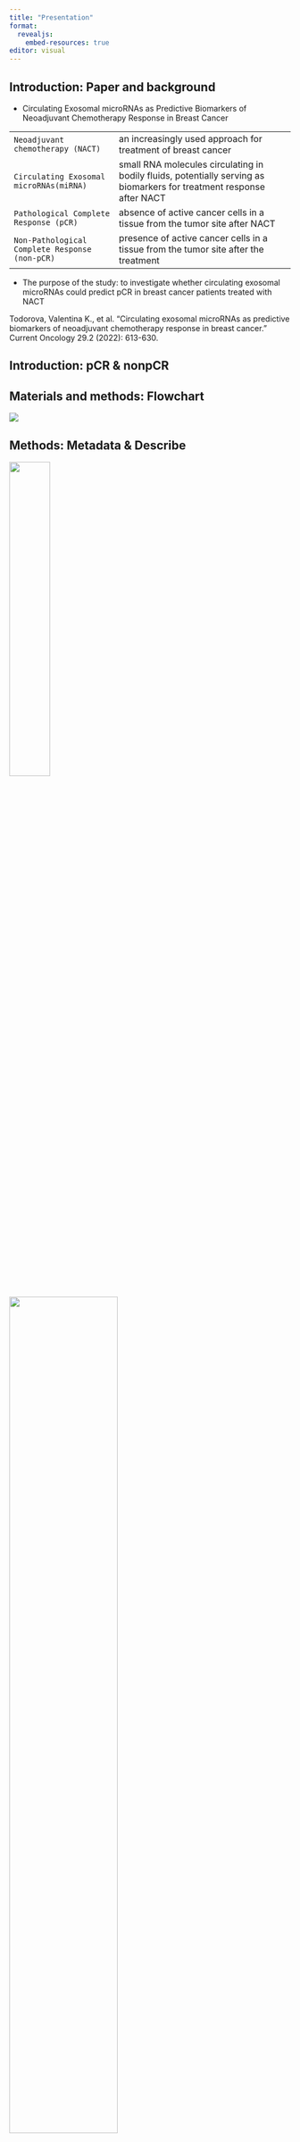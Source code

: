 ```yaml
---
title: "Presentation"
format:
  revealjs:
    embed-resources: true
editor: visual
---
```


## Introduction: Paper and background

-   Circulating Exosomal microRNAs as Predictive Biomarkers of Neoadjuvant Chemotherapy Response in Breast Cancer

|                                                |                                                                                                                       |
|---------------------------|---------------------------------------------|
| `Neoadjuvant chemotherapy (NACT)`              | an increasingly used approach for treatment of breast cancer                                                          |
| `Circulating Exosomal microRNAs(miRNA)`        | small RNA molecules circulating in bodily fluids, potentially serving as biomarkers for treatment response after NACT |
| `Pathological Complete Response (pCR)`         | absence of active cancer cells in a tissue from the tumor site after NACT                                             |
| `Non-Pathological Complete Response (non-pCR)` | presence of active cancer cells in a tissue from the tumor site after the treatment                                   |

-   The purpose of the study: to investigate whether circulating exosomal microRNAs could predict pCR in breast cancer patients treated with NACT

::: footer
Todorova, Valentina K., et al. "Circulating exosomal microRNAs as predictive biomarkers of neoadjuvant chemotherapy response in breast cancer." Current Oncology 29.2 (2022): 613-630.
:::

## Introduction: pCR & nonpCR

## Materials and methods: Flowchart

![](external_images/flowchart.jpg){fig-align="center"}

## Methods: Metadata & Describe

::: {layout-ncol="2"}
![](images/figure_01.jpg){width="38%"}

![](images/figure_02.jpg){width="62%"}
:::

## Methods: Describe

![](images/figure_05.jpg){fig-align="center"}

## Methods: Gene Expression Analysis

## Methods: Virtual pull-down and Gene Enrichement Analysis

## Results: Gene Expression Analysis

## \## Results: Virtual pull-down {.scrollable}

-   **Pre vs. Post Treatment:**
    -   The **nonpCR Group** has 5 potential complexes or networks with upregulated or downregulated activity when comparing pre and post treatment
    -   The **nonpCR Group** has 11 potential complexes or networks with upregulated or downregulated activity when comparing pre- and post-treatment

![](../results/pCR_community_4.png){width="45%"} ![](../results/nonpCR_community_23.png){width="45%"}

## Results: Gene Enrichment Analysis

-   For each network the main enriched biological processes were identified

-   This is just a representative plot:

![](../results/ORA_plot.png){fig-align="center"}

## Discussion and Conclusion
